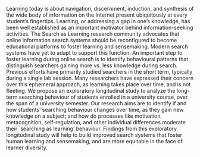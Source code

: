 Learning today is about navigation, discernment, induction, and synthesis of the wide body of information on the Internet present ubiquitously at every student’s fingertips. Learning, or addressing a gap in one’s knowledge, has been well established as an important motivator behind information-seeking activities. The Search as Learning research community advocates that online information search systems should be reconfigured to become educational platforms to foster learning and sensemaking. Modern search systems have yet to adapt to support this function. An important step to foster learning during online search is to identify behavioural patterns that distinguish searchers gaining more vs. less knowledge during search. Previous efforts have primarily studied searchers in the short term, typically during a single lab session. Many researchers have expressed their concern over this ephemeral approach, as learning takes place over time, and is not fleeting. We propose an exploratory longitudinal study to analyze the long-term searching behaviour of students enrolled in a university course, over the span of a university semester. Our research aims are to identify if and how students’ searching behaviour changes over time, as they gain new knowledge on a subject; and how do processes like motivation, metacognition, self-regulation, and other individual differences moderate their `searching as learning' behaviour. Findings from this exploratory longitudinal study will help to build improved search systems that foster human learning and sensemaking, and are more equitable in the face of learner diversity.


<!-- Original template:

Installed on Windows + Syncing with box.

This *R Markdown* template is for writing an Oxford University thesis. The template is built using Yihui Xie's `bookdown` package, with heavy inspiration from Chester Ismay's `thesisdown` and the `OxThesis` \LaTeX\ template (most recently adapted by John McManigle).

This template's sample content include illustrations of how to write a thesis in R Markdown, and largely follows the structure from [this R Markdown workshop](https://ulyngs.github.io/rmarkdown-workshop-2019/).

Congratulations for taking a step further into the lands of open, reproducible science by writing your thesis using a tool that allows you to transparently include tables and dynamically generated plots directly from the underlying data. Hip hooray! -->
